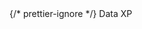 <div style={{ float: "left", display: "table-column", width: "20%" }}>
  {/* prettier-ignore */}
  <span
    style={{
      background: "#DCE0FF",
      color: "#3B2FC9",
      borderRadius: "10px",
      fontSize: ".8em",
      padding: "2px 10px",
      display: "inline-block",
      fontWeight: "500",
      letterSpacing: ".5px",
      whiteSpace: "nowrap",
    }}
  >Data XP</span>
</div>
